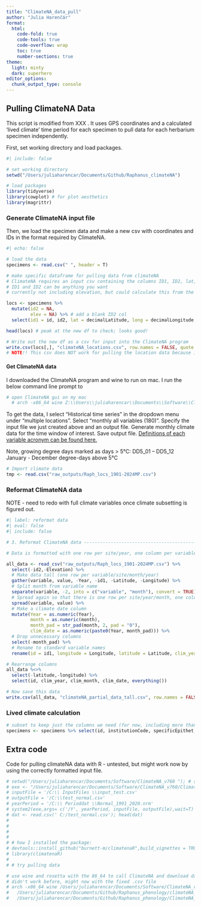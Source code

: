 ```yaml
---
title: "ClimateNA_data_pull"
author: "Julia Harenčár"
format: 
  html:
    code-fold: true
    code-tools: true
    code-overflow: wrap
    toc: true
    number-sections: true
theme:
  light: minty
  dark: superhero
editor_options: 
  chunk_output_type: console
---
```


## Pulling ClimateNA Data

This script is modified from XXX . It uses GPS coordinates and a calculated 'lived climate' time period for each specimen to pull data for each herbarium specimen independently.

First, set working directory and load packages.

```r
#| include: false

# set working directory
setwd("/Users/juliaharencar/Documents/Github/Raphanus_climateNA")

# load packages
library(tidyverse)
library(cowplot) # for plot aesthetics
library(magrittr)
```

### Generate ClimateNA input file

Then, we load the specimen data and make a new csv with coordinates and IDs in the format required by ClimateNA.

```r
#| echo: false

# load the data
specimens <- read.csv(" ", header = T)

# make specific dataframe for pulling data from climateNA
# ClimateNA requires an input csv containing the columns ID1, ID2, lat, long, and (optionally) el.
# ID1 and ID2 can be anything you want 
# currently not including elevation, but could calculate this from the gps and add it in later

locs <- specimens %>% 
  mutate(id2 = NA,
         elev = NA) %>% # add a blank ID2 col
  select(id1 = id, id2, lat = decimalLatitude, long = decimalLongitude, elev)

head(locs) # peak at the new df to check; looks good!

# Write out the new df as a csv for input into the ClimateNA program
write.csv(locs[,], "climateNA_locations.csv", row.names = FALSE, quote = FALSE)
# NOTE!! This csv does NOT work for pulling the location data because it is in Mac not windows format. I solved by copying all the data EXCEPT the last, empty line (using sublime) from this saved .csv location file into a copy of the test location file included in the ClimateNA download. Hypothetically I should be able to convert the format of my file, but my one attempt failed and the copy paste worked.
```

#### Get ClimateNA data

I downloaded the ClimateNA program and wine to run on mac. I run the below command line prompt to

```bash
# open ClimateNA gui on my mac
  # arch -x86_64 wine Z:\\Users\\juliaharencar\\Documents\\Software\\ClimateNA_v760\\ClimateNA_v7.60.exe
```

To get the data, I select "Historical time series" in the dropdown menu under "multiple locations". Select "monthly all variables (180)". Specify the input file we just created above and an output file. Generate monthly climate data for the time window of interest. Save output file. [Definitions of each variable acronym can be found here.](https://climatebc.ca/help/climateBC/help.htm#_Toc410137604)

Note, growing degree days marked as days \> 5°C: DD5_01 – DD5_12     January - December degree-days above 5°C

```r
# Import climate data
tmp <- read.csv("raw_outputs/Raph_locs_1901-2024MP.csv")
```

### Reformat ClimateNA data

NOTE - need to redo with full climate variables once climate subsetting is figured out.

```r
#| label: reformat data
#| eval: false
#| include: false

# 3. Reformat ClimateNA data ----------------------------------------------

# Data is formatted with one row per site/year, one column per variable/month

all_data <- read_csv("raw_outputs/Raph_locs_1901-2024MP.csv") %>%
  select(-id2,-Elevation) %>%
  # Make data tall (one row per variable/site/month/year)
  gather(variable, value, -Year, -id1, -Latitude, -Longitude) %>%
  # Split month from variable name
  separate(variable, -2, into = c("variable", "month"), convert = TRUE) %>%
  # Spread again so that there is one row per site/year/month, one column per variable type
  spread(variable, value) %>%
  # Make a climate date column
  mutate(Year = as.numeric(Year),
         month = as.numeric(month),
         month_pad = str_pad(month, 2, pad = "0"),
         clim_date = as.numeric(paste0(Year, month_pad))) %>%
  # Drop unnecessary columns
  select(-month_pad) %>%
  # Rename to standard variable names
  rename(id = id1, longitude = Longitude, latitude = Latitude, clim_year = Year, clim_month = month, ppt_mm = PPT, srad = rsds, tmin = Tmin, tave = Tave, tmax = Tmax)

# Rearrange columns
all_data %<>%
  select(-latitude,-longitude) %>%
  select(id, clim_year, clim_month, clim_date, everything())

# Now save this data
write.csv(all_data, "climateNA_partial_data_tall.csv", row.names = FALSE)

```

### Lived climate calculation

```r
# subset to keep just the columns we need (for now, including more than maybe necessary)
specimens <- specimens %>% select(id, institutionCode, specificEpithet, year, month, day, county, locality, decimalLatitude, decimalLongitude, coordinateUncertaintyInMeters)
```

## Extra code

Code for pulling climateNA data with R - untested, but might work now by using the correctly formatted input file.

```r
# setwd("/Users/juliaharencar/Documents/Software/ClimateNA_v760 "); # set the ClimateNA root directory as the working directory 
# exe <- "/Users/juliaharencar/Documents/Software/ClimateNA_v760/ClimateNA_v7.60.exe" 
# inputFile = '/C:\\ InputFiles \\input_test.csv' 
# outputFile = '/C:\\test_normal.csv' 
# yearPeriod = '/C:\\ Perioddat \\Normal_1991_2020.nrm' 
# system2(exe,args= c('/Y', yearPeriod, inputFile, outputFile),wait=T) 
# dat <- read.csv(' C:/test_normal.csv'); head(dat) 
# 
# 
# 
# 
# # how I installed the package:
# devtools::install_github("burnett-m/climatenaR",build_vignettes = TRUE)
# library(climatenaR)
# 
# # try pulling data 
```

```bash
# use wine and rosetta with the 86_64 to call ClimateNA and download data
# didn't work before, might now with the fixed .csv file
# arch -x86_64 wine /Users/juliaharencar/Documents/Software/ClimateNA_v760/ClimateNA_v7.60.exe \
#   /Users/juliaharencar/Documents/Github/Raphanus_phenology/climateNA_locations.csv \
#   /Users/juliaharencar/Documents/Github/Raphanus_phenology/ClimateNA_outputt #Periods.txt
```
